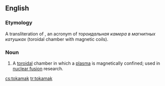 ==English==

===Etymology===
A transliteration of {{etyl|ru}} {{term|токамак}}, an acronym of ''тороидальная камера в магнитных катушках'' (toroidal chamber with magnetic coils).

===Noun===
{{en-noun}}
{{wikipedia}}

# A [[toroidal]] chamber in which a [[plasma]] is magnetically confined; used in [[nuclear fusion]] research.

[[cs:tokamak]]
[[tr:tokamak]]